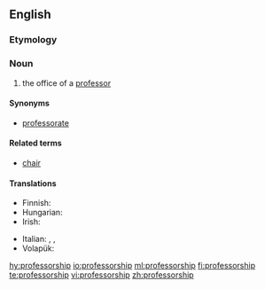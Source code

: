 ==English==

===Etymology===
{{suffix|professor|ship}}

===Noun===
{{en-noun}}

# the office of a [[professor]]

====Synonyms====
* [[professorate]]

====Related terms====
* [[chair]]

====Translations====
{{trans-top|the office of a professor}}
* Finnish: {{t+|fi|professuuri}}
* Hungarian: {{t|hu|tanszék}}
* Irish: {{t|ga|ollúnacht|f}}
{{trans-mid}}
* Italian: {{t|it|professorato|m}}, {{t|it|ordinariato|m}}, {{t+|it|cattedra|f}}
* Volapük: {{t+|vo|profäsor}}
{{trans-bottom}}

[[hy:professorship]]
[[io:professorship]]
[[ml:professorship]]
[[fi:professorship]]
[[te:professorship]]
[[vi:professorship]]
[[zh:professorship]]